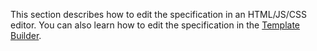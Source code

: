 <Note mode="note" title="Note">

This section describes how to edit the specification in an HTML/JS/CSS editor. You can also learn how to edit the specification in the [Template Builder](/docs-new/template-builder/operations/create-specs).

</Note>
